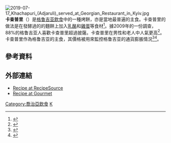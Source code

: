 [[File:2019-07-17_Khachapuri_(Adjaruli)_served_at_Georgian_Restaurant_in_Kyiv.jpg|thumb]]
'''卡查普里'''（{{lang-ka|ხაჭაპური}}）是[[格鲁吉亚飲食|格鲁吉亚飲食]]中的一種烤餅，亦是當地最普遍的主食。卡查普里的做法是在發酵過的的麵餅上加入[[乾酪|乳酪]]和[[雞蛋|雞蛋]]等食材<ref>{{cite book|last=Goldstein|first=Darra|title=The Georgian feast: the vibrant culture and savory food of the Republic of Georgia|publisher=University of California Press|location=1999|pages=136–139|isbn=0-520-21929-5|url=http://books.google.com/books?id=3PM_FnWgPBAC&printsec=frontcover&source=gbs_v2_summary_r&cad=0#v=onepage&q&f=false|access-date=2015-12-14|archive-date=2014-01-03|archive-url=https://web.archive.org/web/20140103135629/http://books.google.com/books?id=3PM_FnWgPBAC&printsec=frontcover&source=gbs_v2_summary_r&cad=0#v=onepage&q&f=false|dead-url=no}}</ref>。據2009年的一份調查，88%的格鲁吉亚人喜歡卡查普里超過披薩。卡查普里在男性和老人中人氣更高<ref>{{cite news|last1=Kakabadze|first1=David|title=Georgians Still Prefer Khachapuri To Pizza|url=http://www.rferl.org/content/Georgians_Still_Prefer_Khachapuri_To_Pizza__/1366699.html|agency=[[Radio_Free_Europe/Radio_Liberty|Radio Free Europe/Radio Liberty]]|date=5 January 2009|quote=At the same time, 97 percent of khachapuri lovers are older than 40, while 28 percent of young people prefer pizza. Pizza appears to be more popular among women than among men.|accessdate=2015-12-14|archive-date=2015-09-24|archive-url=https://web.archive.org/web/20150924113901/http://www.rferl.org/content/Georgians_Still_Prefer_Khachapuri_To_Pizza__/1366699.html|dead-url=no}}</ref>。卡查普里作為格鲁吉亚的主食，其價格被用來監控格鲁吉亚的通貨膨脹情況<ref>{{cite news|url=http://www.investor.ge/issues/2010_2/02.htm|title=Tracking monetary policy one big mac - and one khachapuri - at a time|last=Svensson|first=Therese|date=April–May 2010|work=Investor.ge|publisher=American Chamber of Commerce|accessdate=29 April 2010|deadurl=yes|archiveurl=https://web.archive.org/web/20111007010149/http://www.investor.ge/issues/2010_2/02.htm|archivedate=2011-10-07}}</ref><ref>{{cite web|url=http://www.iset-pi.ge/index.php?article_id=715|title=Khachapuri Index Project|publisher=International School of Economics at Tbilisi State University|accessdate=29 April 2010|archive-date=2015-07-26|archive-url=https://web.archive.org/web/20150726234056/http://www.iset-pi.ge/index.php?article_id=715|dead-url=no}}</ref>。

==參考資料==
{{Reflist}}
==外部連結==
{{commons category|Khachapuri}}
* [http://www.recipesource.com/baked-goods/breads/02/rec0276.html Recipe at RecipeSource]{{Wayback|url=http://www.recipesource.com/baked-goods/breads/02/rec0276.html |date=20160131050510 }}
* [http://www.gourmet.com/recipes/2000s/2008/05/cheesebread Recipe at Gourmet]{{Wayback|url=http://www.gourmet.com/recipes/2000s/2008/05/cheesebread |date=20140831234543 }}
[[Category:喬治亞飲食|Category:喬治亞飲食]]
[[Category:麵包|K]]